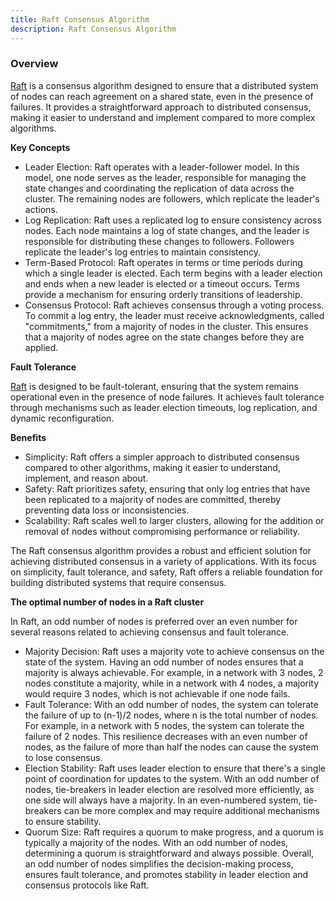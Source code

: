 ```yaml
---
title: Raft Consensus Algorithm
description: Raft Consensus Algorithm
---
```


### Overview

[Raft](https://raft.github.io) is a consensus algorithm designed to ensure that a distributed system of nodes can reach agreement on a shared state, even in the presence of failures. It provides a straightforward approach to distributed consensus, making it easier to understand and implement compared to more complex algorithms.

**Key Concepts**

* Leader Election: Raft operates with a leader-follower model. In this model, one node serves as the leader, responsible for managing the state changes and coordinating the replication of data across the cluster. The remaining nodes are followers, which replicate the leader's actions.
* Log Replication: Raft uses a replicated log to ensure consistency across nodes. Each node maintains a log of state changes, and the leader is responsible for distributing these changes to followers. Followers replicate the leader's log entries to maintain consistency.
* Term-Based Protocol: Raft operates in terms or time periods during which a single leader is elected. Each term begins with a leader election and ends when a new leader is elected or a timeout occurs. Terms provide a mechanism for ensuring orderly transitions of leadership.
* Consensus Protocol: Raft achieves consensus through a voting process. To commit a log entry, the leader must receive acknowledgments, called "commitments," from a majority of nodes in the cluster. This ensures that a majority of nodes agree on the state changes before they are applied.

**Fault Tolerance**

[Raft](https://raft.github.io) is designed to be fault-tolerant, ensuring that the system remains operational even in the presence of node failures. It achieves fault tolerance through mechanisms such as leader election timeouts, log replication, and dynamic reconfiguration.

**Benefits**

* Simplicity: Raft offers a simpler approach to distributed consensus compared to other algorithms, making it easier to understand, implement, and reason about.
* Safety: Raft prioritizes safety, ensuring that only log entries that have been replicated to a majority of nodes are committed, thereby preventing data loss or inconsistencies.
* Scalability: Raft scales well to larger clusters, allowing for the addition or removal of nodes without compromising performance or reliability.

The Raft consensus algorithm provides a robust and efficient solution for achieving distributed consensus in a variety of applications. With its focus on simplicity, fault tolerance, and safety, Raft offers a reliable foundation for building distributed systems that require consensus.

**The optimal number of nodes in a Raft cluster**

In Raft, an odd number of nodes is preferred over an even number for several reasons related to achieving consensus and fault tolerance.

* Majority Decision: Raft uses a majority vote to achieve consensus on the state of the system. Having an odd number of nodes ensures that a majority is always achievable. For example, in a network with 3 nodes, 2 nodes constitute a majority, while in a network with 4 nodes, a majority would require 3 nodes, which is not achievable if one node fails.
* Fault Tolerance: With an odd number of nodes, the system can tolerate the failure of up to (n-1)/2 nodes, where n is the total number of nodes. For example, in a network with 5 nodes, the system can tolerate the failure of 2 nodes. This resilience decreases with an even number of nodes, as the failure of more than half the nodes can cause the system to lose consensus.
* Election Stability: Raft uses leader election to ensure that there's a single point of coordination for updates to the system. With an odd number of nodes, tie-breakers in leader election are resolved more efficiently, as one side will always have a majority. In an even-numbered system, tie-breakers can be more complex and may require additional mechanisms to ensure stability.
* Quorum Size: Raft requires a quorum to make progress, and a quorum is typically a majority of the nodes. With an odd number of nodes, determining a quorum is straightforward and always possible.
  Overall, an odd number of nodes simplifies the decision-making process, ensures fault tolerance, and promotes stability in leader election and consensus protocols like Raft.
